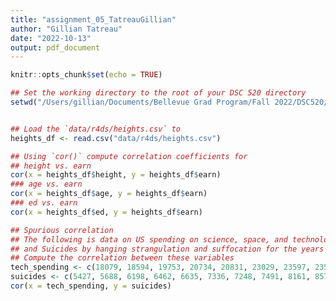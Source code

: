 ```yaml
---
title: "assignment_05_TatreauGillian"
author: "Gillian Tatreau"
date: "2022-10-13"
output: pdf_document
---
```


```r
knitr::opts_chunk$set(echo = TRUE)
```

```r
## Set the working directory to the root of your DSC 520 directory
setwd("/Users/gillian/Documents/Bellevue Grad Program/Fall 2022/DSC520/DSC520 Repo")


## Load the `data/r4ds/heights.csv` to
heights_df <- read.csv("data/r4ds/heights.csv")

## Using `cor()` compute correlation coefficients for
## height vs. earn
cor(x = heights_df$height, y = heights_df$earn)
### age vs. earn
cor(x = heights_df$age, y = heights_df$earn)
### ed vs. earn
cor(x = heights_df$ed, y = heights_df$earn)

## Spurious correlation
## The following is data on US spending on science, space, and technology in millions of today's dollars
## and Suicides by hanging strangulation and suffocation for the years 1999 to 2009
## Compute the correlation between these variables
tech_spending <- c(18079, 18594, 19753, 20734, 20831, 23029, 23597, 23584, 25525, 27731, 29449)
suicides <- c(5427, 5688, 6198, 6462, 6635, 7336, 7248, 7491, 8161, 8578, 9000)
cor(x = tech_spending, y = suicides)

```


